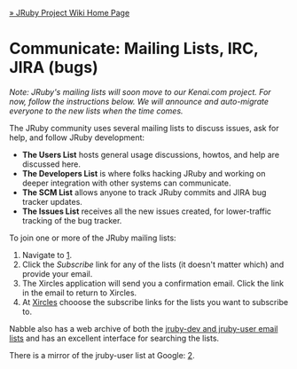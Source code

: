 [[Home|&raquo; JRuby Project Wiki Home Page]] 
=Communicate: Mailing Lists, IRC, JIRA (bugs)=

''Note: JRuby's mailing lists will soon move to our Kenai.com project. For now, follow the instructions below. We will announce and auto-migrate everyone to the new lists when the time comes.''

The JRuby community uses several mailing lists to discuss issues, ask for help, and follow JRuby development:

* '''The Users List''' hosts general usage discussions, howtos, and help are discussed here.
* '''The Developers List''' is where folks hacking JRuby and working on deeper integration with other systems can communicate.
* '''The SCM List''' allows anyone to track JRuby commits and JIRA bug tracker updates.
* '''The Issues List''' receives all the new issues created, for lower-traffic tracking of the bug tracker.

To join one or more of the JRuby mailing lists:

# Navigate to [http://xircles.codehaus.org/projects/jruby/lists].
# Click the ''Subscribe'' link for any of the lists (it doesn't matter which) and provide your email.
# The Xircles application will send you a confirmation email. Click the link in the email to return to Xircles.
# At [http://xircles.codehaus.org/projects/jruby/lists Xircles] chooose the subscribe links for the lists you want to subscribe to.

Nabble also has a web archive of both the [http://www.nabble.com/JRuby-f14106.html jruby-dev and jruby-user email lists] and has an excellent interface for searching the lists.

There is a mirror of the jruby-user list at Google: [http://groups.google.com/group/jruby-users].
